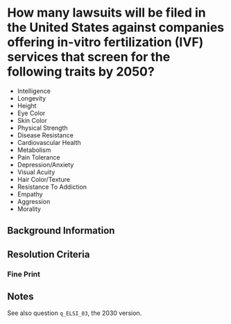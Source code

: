 
# How many lawsuits will be filed in the United States against companies offering in-vitro fertilization (IVF) services that screen for the following traits by 2050?

* Intelligence
* Longevity
* Height
* Eye Color
* Skin Color
* Physical Strength
* Disease Resistance
* Cardiovascular Health
* Metabolism
* Pain Tolerance
* Depression/Anxiety
* Visual Acuity
* Hair Color/Texture
* Resistance To Addiction
* Empathy
* Aggression
* Morality


## Background Information

## Resolution Criteria

### Fine Print

## Notes

See also question `q_ELSI_03`, the 2030 version.
